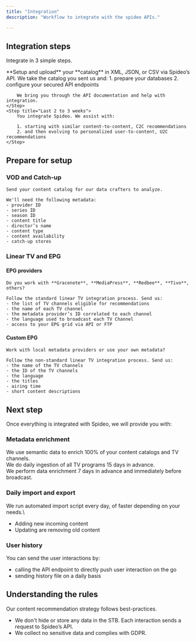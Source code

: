 ```yaml
---
title: "Integration"
description: "Workflow to integrate with the spideo APIs."

---
```


## Integration steps
Integrate in 3 simple steps.

<Steps>
    <Step title="Week 1">
        **Setup and upload** your **catalog** in XML, JSON, or CSV via Spideo’s API.
    </Step>
    <Step title="Next 24 hours">
        We take the catalog you sent us and:
        1. prepare your databases
        2. configure your secured API endpoints

        We bring you through the API documentation and help with integration.
    </Step>
    <Step title="Last 2 to 3 weeks">
        You integrate Spideo. We assist with:

        1. starting with similar content-to-content, C2C recommendations
        2. and then evolving to personalized user-to-content, U2C recommendations
    </Step>
</Steps>

## Prepare for setup

### VOD and Catch-up
    Send your content catalog for our data crafters to analyze.

    We'll need the following metadata:
    - provider ID
    - series ID
    - season ID
    - content title
    - director’s name
    - content type
    - content availability
    - catch-up stores


###  Linear TV and EPG

#### EPG providers
    Do you work with **Gracenote**, **MediaPress**, **Redbee**, **Tivo**, others?

    Follow the standard linear TV integration process. Send us:
    - the list of TV channels eligible for recommendations
    - the name of each TV channel
    - the metadata provider’s ID correlated to each channel
    - the language used to broadcast each TV Channel
    - access to your EPG grid via API or FTP

#### Custom EPG

    Work with local metadata providers or use your own metadata?

    Follow the non-standard linear TV integration process. Send us:
    - the name of the TV channels
    - the ID of the TV channels
    - the language
    - the titles
    - airing time
    - short content descriptions

## Next step

Once everything is integrated with Spideo, we will provide you with:

### Metadata enrichment

We use semantic data to enrich 100% of your content catalogs and TV channels.\
We do daily ingestion of all TV programs 15 days in advance.\
We perform data enrichment 7 days in advance and immediately before broadcast.

### Daily import and export

We run automated import script every day, of faster depending on your needs.\
- Adding new incoming content
- Updating are removing old content

### User history

You can send the user interactions by:
- calling the API endpoint to directly push user interaction on the go
- sending history file on a daily basis

## Understanding the rules

Our content recommendation strategy follows best-practices.

- We don't hide or store any data in the STB. Each interaction sends a request to Spideo’s API.
- We collect no sensitive data and complies with GDPR.
